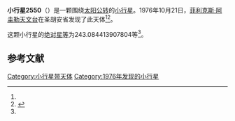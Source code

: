 {{Infobox planet
| bgcolour = #FFFFC0
| name = 2550 Houssay
| symbol = 
| image = 
| caption = 
| discovery = yes
| discovery_ref = 
| discoverer = [[菲利克斯·阿圭勒天文台|菲利克斯·阿圭勒天文台]]
| discovery_site = [[圣胡安省|圣胡安省]] 
| discovered = 1976年10月21日
| designations = yes
| mp_name = 
| named_after = 
| alt_names = 1976 UP20/ 1970 QT / 1970 RV
| mp_category = [[主带小行星|主带小行星]]
| orbit_ref = <ref name="a">[http://ssd.jpl.nasa.gov/sbdb.cgi?sstr=2550 2550 Houssay] {{Wayback|url=http://ssd.jpl.nasa.gov/sbdb.cgi?sstr=2550 |date=20210723102846 }}，小行星數據庫瀏覽器（JPL Small-Body Database Browser）－[[美国国家航空航天局|美国国家航空航天局]]喷气推进实验室</ref>
| epoch = 2456400.5 (2013年4月18日更新)
| aphelion = {{convert|3.741375297476008|AU|km|3|abbr=on|lk=out}}
| perihelion = {{convert|2.638966035974838|AU|km|3|abbr=on}}
| semimajor = {{convert|3.190170666725423|AU|km|3|abbr=on}}
| eccentricity = 0.172782176
| period = 2081.226289 [[日|日]]<br />5.7[[儒略年|儒略年]]
| avg_speed = 
| inclination = 10.39502307008137
| asc_node = 158.5416058406157
| mean_anomaly = 
| arg_peri = 243.084413907804
| satellites = 
| physical_characteristics = yes
| dimensions = 
| mass = 
| density = 
| surface_grav = 
| escape_velocity = 
| sidereal_day = 
| axial_tilt = 
| pole_ecliptic_lat = 
| pole_ecliptic_lon = 
| albedo = 
| temperatures= 
| temp_name1 = 
| mean_temp_1 = 
| max_temp_1 = 
| temp_name2 = 
| max_temp_2 = 
| spectral_type = 
| abs_magnitude = 243.084413907804
}}

'''小行星2550'''（{{lang-en|2550 Houssay}}）是一颗围绕[[太阳|太阳]][[公转|公转]]的[[小行星|小行星]]。1976年10月21日，[[菲利克斯·阿圭勒天文台|菲利克斯·阿圭勒天文台]]在圣胡安省发现了此天体<ref name="a" /><ref>{{cite news|title=小行星列表|url=http://cfa-www.harvard.edu/iau/lists/NumberedMPs.txt|accessdate=2013-07-08|newspaper=哈佛大学|archive-date=2008-05-17|archive-url=https://web.archive.org/web/20080517010638/http://cfa-www.harvard.edu/iau/lists/NumberedMPs.txt|dead-url=no}}</ref>。

这颗小行星的[[绝对星等|绝对星等]]为243.084413907804等<ref name="a" />。

==参考文献==
{{reflist}}
{{Minor Planet Number|[[小行星2549|小行星2549]]|[[小行星2551|小行星2551]]}}

{{小天体}}

[[Category:小行星带天体|Category:小行星带天体]]
[[Category:1976年发现的小行星|Category:1976年发现的小行星]]

{{asteroid-stub}}